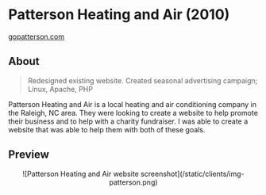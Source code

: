 # Patterson Heating and Air (2010)
<Thick>[gopatterson.com](https://gopatterson.com/)</Thick>

## About

> Redesigned existing website. Created seasonal advertising campaign; Linux, Apache, PHP

Patterson Heating and Air is a local heating and air conditioning company in the Raleigh, NC area. They were looking to create a website to help promote their business and to help with a charity fundraiser. I was able to create a website that was able to help them with both of these goals.

## Preview

<Center>
	![Patterson Heating and Air website screenshot](/static/clients/img-patterson.png)
</Center>
